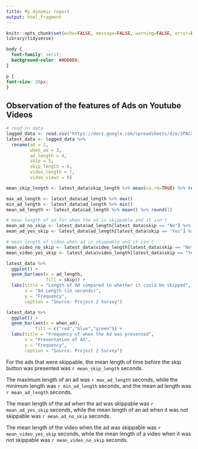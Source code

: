 ```yaml
---
title: My dynamic report
output: html_fragment
---
```


```r
knitr::opts_chunk$set(echo=FALSE, message=FALSE, warning=FALSE, error=FALSE)
library(tidyverse)
```

```css
body {
  font-family: serif;
  background-color: #ADD8E6;
}

p {
font-size: 20px;
}

```

## Observation of the features of Ads on Youtube Videos

```r
# read in data
logged_data <- read.csv("https://docs.google.com/spreadsheets/d/e/2PACX-1vR_7onUBm866lQhkIdG9BkRjjBqQTftFDPhY5n1vo6ehOAN0Lk5hNoz2AxcNXp9o372pND_GEoDAcAc/pub?gid=269772251&single=true&output=csv")
latest_data <- logged_data %>%
  rename(ad = 2,
         when_ad = 3,
         ad_length = 4,
         skip = 5,
         skip_length = 6, 
         video_length = 7, 
         video_views = 8)

mean_skip_length <- latest_data$skip_length %>% mean(na.rm=TRUE) %>% round(1)

max_ad_length <- latest_data$ad_length %>% max()
min_ad_length <- latest_data$ad_length %>% min()
mean_ad_length <- latest_data$ad_length %>% mean() %>% round(1)

# mean length of ad for when the ad is skippable and it isn't 
mean_ad_no_skip <- latest_data$ad_length[latest_data$skip == "No"] %>% mean() %>% round(1)
mean_ad_yes_skip <- latest_data$ad_length[latest_data$skip == "Yes"] %>% mean() %>% round(1)

# mean length of video when ad is skippable and it isn't
mean_video_no_skip <- latest_data$video_length[latest_data$skip == "No"] %>% mean() %>% round(1)
mean_video_yes_skip <- latest_data$video_length[latest_data$skip == "Yes"] %>% mean() %>% round(1)

latest_data %>%
  ggplot() +
  geom_bar(aes(x = ad_length,
               fill = skip)) +
  labs(title = "Length of Ad compared to whether it could be skipped",
       x = "Ad Length (in seconds)",
       y = "Frequency",
       caption = "Source: Project 2 Survey")

latest_data %>%
  ggplot() +
  geom_bar(aes(x = when_ad), 
           fill = c("red","blue","green")) +
  labs(title = "Frequency of when the Ad was presented", 
       x = "Presentation of Ad", 
       y = "Frequency",
       caption = "Source: Project 2 Survey")
```


For the ads that were skippable, the mean length of time before the skip button was presented was `r mean_skip_length` seconds.

The maximum length of an ad was `r max_ad_length` seconds, while the minimum length was `r min_ad_length` seconds, and the mean ad length was `r mean_ad_length` seconds. 

The mean length of the ad when the ad was skippable was `r mean_ad_yes_skip` seconds, while the mean length of an ad when it was not skippable was `r mean_ad_no_skip` seconds. 

The mean length of the video when the ad was skippable was `r mean_video_yes_skip` seconds, while the mean length of a video when it was not skippable was `r mean_video_no_skip` seconds. 

